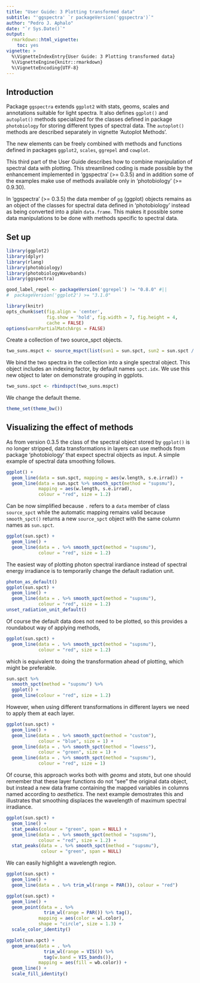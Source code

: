---
title: "User Guide: 3 Plotting transformed data"
subtitle: "'ggspectra' `r packageVersion('ggspectra')`"
author: "Pedro J. Aphalo"
date: "`r Sys.Date()`"
output: 
  rmarkdown::html_vignette:
    toc: yes
vignette: >
  %\VignetteIndexEntry{User Guide: 3 Plotting transformed data}
  %\VignetteEngine{knitr::rmarkdown}
  %\VignetteEncoding{UTF-8}
---

## Introduction

Package `ggspectra` extends `ggplot2` with stats, geoms, scales and annotations suitable for light spectra. It also defines `ggplot()` and  `autoplot()` methods specialized for the classes defined in package `photobiology` for storing different types of spectral data. The `autoplot()` methods are described separately in vignette 'Autoplot Methods'.

The new elements can be freely combined with methods and functions defined in packages `ggplot2`, `scales`, `ggrepel` and `cowplot`.

This third part of the User Guide describes how to combine manipulation of spectral data with plotting. This streamlined coding is made possible by the enhancement implemented in 'ggspectra' (>= 0.3.5) and in addition some of the examples make use of methods available only in 'photobiology' (>= 0.9.30).

In 'ggspectra' (>= 0.3.5) the data member of `gg` (ggplot) objects remains as an object of the classes for spectral data defined in 'photobiology' instead as being converted into a plain `data.frame`. This makes it possible some data manipulations to be done with methods specific to spectral data.

## Set up 

```{r}
library(ggplot2)
library(dplyr)
library(rlang)
library(photobiology)
library(photobiologyWavebands)
library(ggspectra)

good_label_repel <- packageVersion('ggrepel') != "0.8.0" #||
#  packageVersion('ggplot2') >= "3.1.0"

```

```{r, include=FALSE, echo=FALSE}
library(knitr)
opts_chunk$set(fig.align = 'center', 
               fig.show = 'hold', fig.width = 7, fig.height = 4,
               cache = FALSE)
options(warnPartialMatchArgs = FALSE)
```

Create a collection of two source_spct objects.

```{r}
two_suns.mspct <- source_mspct(list(sun1 = sun.spct, sun2 = sun.spct / 2))
```

We bind the two spectra in the collection into a single spectral object. This object
includes an indexing factor, by default names `spct.idx`. We use this new object to 
later on demonstrate grouping in ggplots.

```{r}
two_suns.spct <- rbindspct(two_suns.mspct)
```

We change the default theme.

```{r}
theme_set(theme_bw())
```

## Visualizing the effect of methods

As from version 0.3.5 the class of the spectral object stored by `ggplot()` is
no longer stripped, data transformations in layers can use methods from package
'photobiology' that expect spectral objects as input. A simple example of
spectral data smoothing follows.

```{r, eval=FALSE}
ggplot() + 
  geom_line(data = sun.spct, mapping = aes(w.length, s.e.irrad)) + 
  geom_line(data = sun.spct %>% smooth_spct(method = "supsmu"), 
            mapping = aes(w.length, s.e.irrad), 
            colour = "red", size = 1.2)
```

Can be now simplified because `.` refers to a `data` member of class `source_spct` while the automatic mapping remains valid because `smooth_spct()` returns a new `source_spct` object with the same column names as `sun.spct`. 

```{r}
ggplot(sun.spct) + 
  geom_line() + 
  geom_line(data = . %>% smooth_spct(method = "supsmu"), 
            colour = "red", size = 1.2)
```

The easiest way of plotting photon spectral irardiance instead of spectral energy irradiance is to temporarily change the default radiation unit.

```{r}
photon_as_default()
ggplot(sun.spct) + 
  geom_line() + 
  geom_line(data = . %>% smooth_spct(method = "supsmu"), 
            colour = "red", size = 1.2)
unset_radiation_unit_default()
```

Of course the default data does not need to be plotted, so this provides a roundabout way of applying methods,

```{r, eval=FALSE}
ggplot(sun.spct) + 
  geom_line(data = . %>% smooth_spct(method = "supsmu"), 
            colour = "red", size = 1.2)
```
 
which is equivalent to doing the transformation ahead of plotting, which might be preferable.
 
```{r, eval=FALSE}
sun.spct %>% 
  smooth_spct(method = "supsmu") %>%
  ggplot() + 
  geom_line(colour = "red", size = 1.2)
```

However, when using different transformations in different layers we need to apply them at each layer. 

```{r}
ggplot(sun.spct) + 
  geom_line() + 
  geom_line(data = . %>% smooth_spct(method = "custom"), 
            colour = "blue", size = 1) +
  geom_line(data = . %>% smooth_spct(method = "lowess"), 
            colour = "green", size = 1) +
  geom_line(data = . %>% smooth_spct(method = "supsmu"), 
            colour = "red", size = 1)
```

Of course, this approach works both with _geoms_ and _stats_, but one should remember that these layer functions do not "see" the original data object, but instead a new data frame containing the mapped variables in columns named according to _aesthetics_. The next example demostrates this and illustrates that smoothing displaces the wavelength of maximum spectral irradiance.

```{r}
ggplot(sun.spct) + 
  geom_line() + 
  stat_peaks(colour = "green", span = NULL) +
  geom_line(data = . %>% smooth_spct(method = "supsmu"), 
            colour = "red", size = 1.2) +
  stat_peaks(data = . %>% smooth_spct(method = "supsmu"),
             colour = "green", span = NULL)
```

We can easily highlight a wavelength region.

```{r}
ggplot(sun.spct) + 
  geom_line() + 
  geom_line(data = . %>% trim_wl(range = PAR()), colour = "red")
```

```{r}
ggplot(sun.spct) + 
  geom_line() + 
  geom_point(data = . %>% 
              trim_wl(range = PAR()) %>% tag(),
            mapping = aes(color = wl.color),
            shape = "circle", size = 1.3) +
  scale_color_identity()
```

```{r}
ggplot(sun.spct) + 
  geom_area(data = . %>% 
              trim_wl(range = VIS()) %>% 
              tag(w.band = VIS_bands()),
            mapping = aes(fill = wb.color)) +
  geom_line() + 
  scale_fill_identity()
```
